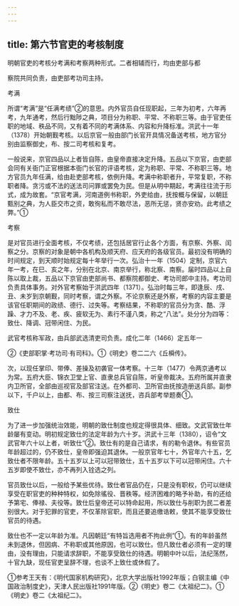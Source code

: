 ```yaml
---
---
---
```

title: 第六节官吏的考核制度
---



明朝官吏的考核分考满和考察两种形式。二者相辅而行，均由吏部与都

察院共同负责，由吏部考功司主持。

考满

所谓“考满”是“任满考绩”②的意思。内外官员自任现职起，三年为初考，六年再考，九年通考，然后行黜陟之典，项目分为称职、平常、不称职三等。由于官吏任职的地域、秩品不同，又有着不同的考满体系、内容和升降标准。洪武十一年（1378）开始朝觐考核。以后京官一般由部门长官开具情况备送考核，地方官分别由监察御史，布、按二司考核和复考。

一般说来，京官四品以上者皆自陈，由皇帝直接决定升降。五品以下京官，由吏部会同有关衙门正官根据本衙门长官的评语考核，定为称职、平常、不称职三等。地方官员九年任满，给由赴吏部考核，依例升降。考满中称职者升，平常复职，不称职者降。贪污或不法的送法司问罪或罢免为民。但是从明中期起，考满往往流于形式，成为故套。“京官考满，河南道例书称职，外吏给由，抚按概与保留，以朝廷甄别之典，为人臣交市之资，敢徇私而不敢尽法，恶所无惩，贤亦安劝。此考绩之弊。”①

考察

是对官员进行全面考核，不仅考绩，还包括居官行止各个方面，有京察、外察、闰察之分。京察的对象是朝中各机构及顺天府、应天府的各级官员。最初没有明确的时间规定，到天顺时始规定每十年举行一次。弘治十一年（1504）定制，京官六年一考，在巳、亥之年，分别在北京、南京举行，称北察、南察。届时四品以上自陈以取上裁，五品以下京官由吏部尚书、都察院都御史、考功司郎中主持。考功司负责具体事务。对外官考察始于洪武四年（1371）。弘治时每三年，即逢辰、戌、丑、未岁到京朝觐，同时考察，谓之外察。不论京察还是外察，考察的内容主要是该官任职期间的政绩、德行、过失等。考察结果，不称职的官员分为贪、酷、浮躁、才力不及、老、疾、疲软无为、素行不谨八类，称之“八法”。处分分为四等：致仕、降调、冠带闲住、为民。

武官考核称军政，由兵部武选清吏司负责。成化二年（1466）定五年一

②《吏部职掌·考功司·有司科》。①《明史》卷二二六《丘橓传》。

次，以现任掌印、带俸、差操及初袭官一体考察。十三年（1477）令两京通考以为常。五府大臣、锦衣卫堂上官、直隶总兵官自陈，听皇帝裁决。五府所属并直隶内卫所官，全部由巡视官及部官注送。在外都司、卫所官由抚按造册送兵部。副参以下，千户以上，由都、布、按三司察注送抚，咨兵部考举题奏①。

致仕

为了进一步加强统治效能，明朝的致仕制度也规定得很具体、细致。文武官致仕年龄屡有变动。明初规定致仕的法定年龄为六十岁。洪武十三年（1380），诏令“文武官年六十以上者，听致仕”②。致仕有的是自己请求，有的勒令退休。有些官员年龄超过的，仍不致仕，皇帝即强迫其退休。一般京官年七十，外官年六十五，乞致仕者不限年龄。五十五岁以上可以冠带致仕，五十五岁以下可以冠带闲住。六十五岁即使不致仕，亦不再列入铨选之列。

官员致仕以后，一般给予某些优待。致仕者官品仍在，只是没有职权，仍可以继续享受在职官吏的种种特权，如免除徭役、晋秩等。经济困难的略予补助，有的还给予第宅、俸禄、夫役等。致仕后皇帝还可以特命起用，所以致仕与削职为民二者差别很大。对于犯罪的官吏，不仅革除官职，而且还要追缴诰敕，使其不能享受致仕官员的待遇。

致仕也不一定以年龄为准。凡因朝廷“有特旨选用者不拘此例”①。有的年龄虽然未到退休，但因病、不称职或其他原因，也可以致仕。但凡致仕者必须有一定的理由，没有理由，只能请求辞职，不能享受致仕的待遇。明朝中叶以后，法纪荡然，十官九缺，现任官吏呈辞不理，也谈不上致仕或休假了。

①参考王天有：《明代国家机构研究》，北京大学出版社1992年版；白钢主编《中国政治制度史》，天津人民出版社1991年版。②《明史》卷二《太祖纪二》。①《明史》卷二《太祖纪二》。